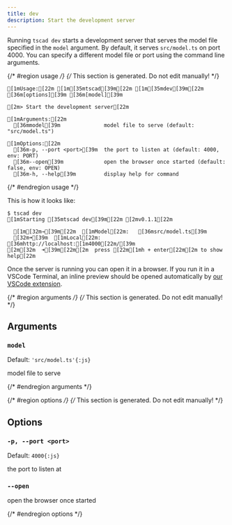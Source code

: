 ```yaml
---
title: dev
description: Start the development server
---
```


Running `tscad dev` starts a development server that serves the model file specified in the `model` argument. By default, it serves `src/model.ts` on port 4000. You can specify a different model file or port using the command line arguments.

{/* #region usage */}
{/* This section is generated. Do not edit manually! */}

```ansi title="Terminal"
[1mUsage:[22m [1m[35mtscad[39m[22m [1m[35mdev[39m[22m [36m[options][39m [36m[model][39m

[2m> Start the development server[22m

[1mArguments:[22m
  [36mmodel[39m              model file to serve (default: "src/model.ts")

[1mOptions:[22m
  [36m-p, --port <port>[39m  the port to listen at (default: 4000, env: PORT)
  [36m--open[39m             open the browser once started (default: false, env: OPEN)
  [36m-h, --help[39m         display help for command

```

{/* #endregion usage */}

This is how it looks like:

```ansi
$ tscad dev
[1mStarting [35mtscad dev[39m[22m [2mv0.1.1[22m

  [1m[32m→[39m[22m  [1mModel[22m:   [36msrc/model.ts[39m
  [32m➜[39m  [1mLocal[22m:   [36mhttp://localhost:[1m4000[22m/[39m
[2m[32m  ➜[39m[22m[2m  press [22m[1mh + enter[22m[2m to show help[22m

```

Once the server is running you can open it in a browser. If you run it in a VSCode Terminal, an inline preview should be opened automatically by [our VSCode extension](/docs/get-started/ide-integration#vscode).

{/* #region arguments */}
{/* This section is generated. Do not edit manually! */}

## Arguments

### `model`

Default: `'src/model.ts'{:js}`

model file to serve

{/* #endregion arguments */}

{/* #region options */}
{/* This section is generated. Do not edit manually! */}

## Options

### `-p, --port <port>`

Default: `4000{:js}`

the port to listen at

### `--open`

open the browser once started

{/* #endregion options */}
